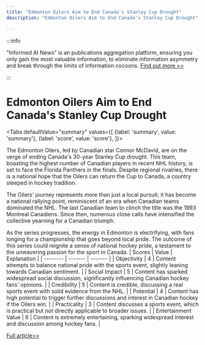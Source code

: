 ```yaml
---
title: "Edmonton Oilers Aim to End Canada's Stanley Cup Drought"
description: "Edmonton Oilers Aim to End Canada's Stanley Cup Drought"

---
```



:::info

"Informed AI News" is an publications aggregation platform, ensuring you only gain the most valuable information, to eliminate information asymmetry and break through the limits of information cocoons.  [Find out more >>](/)

:::

# Edmonton Oilers Aim to End Canada's Stanley Cup Drought


<Tabs
	defaultValue="summary"
	values={[
	{label: 'summary', value: 'summary'},
	{label: 'score', value: 'score'},
]}>
<TabItem value="summary">


The Edmonton Oilers, led by Canadian star Connor McDavid, are on the verge of ending Canada's 30-year Stanley Cup drought. This team, boasting the highest number of Canadian players in recent NHL history, is set to face the Florida Panthers in the finals. Despite regional rivalries, there is a national hope that the Oilers can return the Cup to Canada, a country steeped in hockey tradition.

The Oilers' journey represents more than just a local pursuit; it has become a national rallying point, reminiscent of an era when Canadian teams dominated the NHL. The last Canadian team to clinch the title was the 1993 Montreal Canadiens. Since then, numerous close calls have intensified the collective yearning for a Canadian triumph.

As the series progresses, the energy in Edmonton is electrifying, with fans longing for a championship that goes beyond local pride. The outcome of this series could reignite a sense of national hockey pride, a testament to the unwavering passion for the sport in Canada.
</TabItem>
<TabItem value="score">
	| Scores     | Value   | Explanation |
	| -------- | ------- | ------- |
	| Objectivity  | 4    | Content attempts to balance national pride with the sports event, slightly leaning towards Canadian sentiment.    |
	| Social Impact | 5     | Content has sparked widespread social discussion, significantly influencing Canadian hockey fans' opinions.    |
	| Credibility    | 5    | Content is credible, discussing a real sports event with solid evidence from the NHL.    |
	| Potential    | 4    | Content has high potential to trigger further discussions and interest in Canadian hockey if the Oilers win.    |
	| Practicality    | 3    | Content discusses a sports event, which is practical but not directly applicable to broader issues.    |
	| Entertainment Value    | 6    | Content is extremely entertaining, sparking widespread interest and discussion among hockey fans.    |
</TabItem>
</Tabs>

[Full article>>](https://apnews.com/article/stanley-cup-edmonton-oilers-e457c9c5aae829ac17e8f09f6b7d8886)
